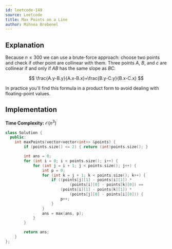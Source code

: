 ```yaml
---
id: leetcode-149
source: Leetcode
title: Max Points on a Line
author: Mihnea Brebenel
---
```


## Explanation

Because $n \le 300$ we can use a brute-force approach: choose two points and check if other point are collinear with them.
Three points $A$, $B$, and $c$ are collinear if and only if $AB$ has the same slope as $BC$:

$$
\frac{A.y-B.y}{A.x-B.x}=\frac{B.y-C.y}{B.x-C.x}
$$

In practice you'll find this formula in a product form to avoid dealing with floating-point values.

## Implementation

**Time Complexity:** $\mathcal{O}(n^3)$

<LanguageSection>
<CPPSection>

```cpp
class Solution {
  public:
	int maxPoints(vector<vector<int>> &points) {
		if (points.size() <= 2) { return (int)points.size(); }

		int ans = 0;
		for (int i = 0; i < points.size(); i++) {
			for (int j = i + 1; j < points.size(); j++) {
				int p = 0;
				for (int k = j + 1; k < points.size(); k++) {
					if ((points[j][1] - points[i][1]) *
					        (points[i][0] - points[k][0]) ==
					    (points[i][1] - points[k][1]) *
					        (points[j][0] - points[i][0])) {
						p++;
					}
				}
				ans = max(ans, p);
			}
		}

		return ans;
	}
};
```

</CPPSection>
</LanguageSection>
